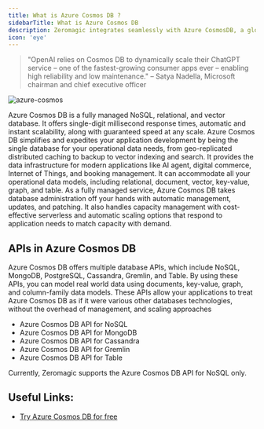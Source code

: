 ```yaml
---
title: What is Azure Cosmos DB ?
sidebarTitle: What is Azure Cosmos DB
description: Zeromagic integrates seamlessly with Azure CosmosDB, a globally distributed, multi-model database service that enables you to build highly responsive and scalable applications.
icon: 'eye'
---
```


> "OpenAI relies on Cosmos DB to dynamically scale their ChatGPT service – one of the fastest-growing consumer apps ever – enabling high reliability and low maintenance." – Satya Nadella, Microsoft chairman and chief executive officer

![azure-cosmos](/assets/images/azure-cosmosdb-lander.png)

Azure Cosmos DB is a fully managed NoSQL, relational, and vector database. It offers single-digit millisecond response times, automatic and instant scalability, along with guaranteed speed at any scale. 
Azure Cosmos DB simplifies and expedites your application development by being the single database for your operational data needs, from geo-replicated distributed caching to backup to vector indexing and search. It provides the data infrastructure for modern applications like AI agent, digital commerce, Internet of Things, and booking management. It can accommodate all your operational data models, including relational, document, vector, key-value, graph, and table.
As a fully managed service, Azure Cosmos DB takes database administration off your hands with automatic management, updates, and patching. It also handles capacity management with cost-effective serverless and automatic scaling options that respond to application needs to match capacity with demand.

## APIs in Azure Cosmos DB
Azure Cosmos DB offers multiple database APIs, which include NoSQL, MongoDB, PostgreSQL, Cassandra, Gremlin, and Table. By using these APIs, you can model real world data using documents, key-value, graph, and column-family data models. These APIs allow your applications to treat Azure Cosmos DB as if it were various other databases technologies, without the overhead of management, and scaling approaches
- Azure Cosmos DB API for NoSQL
- Azure Cosmos DB API for MongoDB
- Azure Cosmos DB API for Cassandra
- Azure Cosmos DB API for Gremlin
- Azure Cosmos DB API for Table

<Note>
  Currently, Zeromagic supports the Azure Cosmos DB API for NoSQL only.
</Note>

## Useful Links:
- [Try Azure Cosmos DB for free](https://learn.microsoft.com/en-us/azure/cosmos-db/try-free?tabs=nosql)